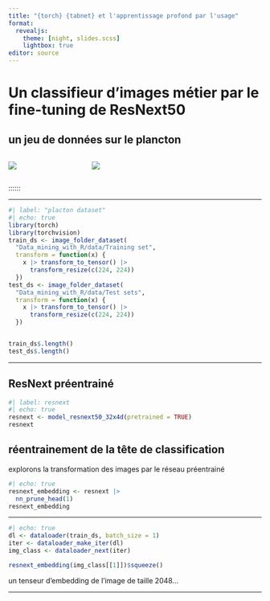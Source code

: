 ```yaml
---
title: "{torch} {tabnet} et l'apprentissage profond par l'usage"
format: 
  revealjs: 
    theme: [night, slides.scss]
    lightbox: true
editor: source
---
```


# Un classifieur d'images métier par le fine-tuning de ResNext50


## un jeu de données sur le plancton

::::: {.columns}
::: {.column width="30%"}
![](images/screenshot_testset_plankton.png)
:::

::: {.column width="70%"}
![](Data_mining_with_R/data/Samples/MTLG.2005-05-24.H1/MTLG.2005-05-24.H1+B2_392.jpg)
:::
:::::
::::::

---

```r
#| label: "placton dataset"
#| echo: true
library(torch)
library(torchvision)
train_ds <- image_folder_dataset(
  "Data_mining_with_R/data/Training set",
  transform = function(x) {
    x |> transform_to_tensor() |> 
      transform_resize(c(224, 224))
  })
test_ds <- image_folder_dataset(
  "Data_mining_with_R/data/Test sets",
  transform = function(x) {
    x |> transform_to_tensor() |> 
      transform_resize(c(224, 224))
  })


train_ds$.length()
test_ds$.length()
```
---

## ResNext préentrainé

```r
#| label: resnext
#| echo: true
resnext <- model_resnext50_32x4d(pretrained = TRUE)
resnext
```
## réentrainement de la tête de classification

explorons la transformation des images par le réseau préentrainé

```r
#| echo: true
resnext_embedding <- resnext |> 
  nn_prune_head(1)
resnext_embedding
```

---

```r
#| echo: true
dl <- dataloader(train_ds, batch_size = 1)
iter <- dataloader_make_iter(dl)
img_class <- dataloader_next(iter)

resnext_embedding(img_class[[1]])$squeeze()
```

un tenseur d'embedding de l'image de taille 2048...

---

